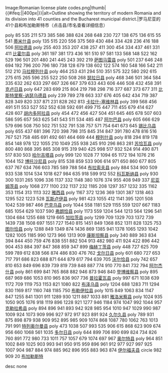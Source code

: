 <imagemap>
Image:Romanian license plate codes.png|thumb|{{#ifeq:{{{width|}}}||400px|{{{width}}}}}|alt=Outline showing the territory of modern Romania and its division into 41 counties and the Bucharest municipal district.|罗马尼亚的41个县和布加勒斯特市（点击县/市名查看详细信息）

poly 85 535 211 573 385 586 388 624 268 648 230 727 138 675 136 615 55 541 [[蒂米什县]]
poly 135 515 220 556 375 569 430 484 334 428 236 416 188 506 [[阿拉德县]]
poly 255 403 353 207 438 257 411 300 454 334 437 461 331 411 [[比霍尔县]]
poly 361 197 381 173 436 161 510 97 581 133 568 148 522 162 529 196 501 201 480 241 445 243 392 219 [[萨图马雷县]]
poly 501 237 646 248 694 192 796 200 796 180 738 128 679 138 602 122 574 160 548 166 542 211 512 210 [[马拉穆列什县]]
poly 464 253 431 294 510 351 575 322 580 292 615 275 615 265 596 255 522 250 508 268 [[瑟拉日县]]
poly 468 346 501 364 584 335 632 262 633 297 667 326 667 379 633 443 606 446 508 432 458 391 [[克卢日县]]
poly 647 283 699 215 804 219 798 298 716 377 687 373 677 311 [[比斯特里察-讷瑟乌德县]]
poly 239 789 278 663 337 676 405 642 434 719 387 828 349 820 337 871 231 828 262 813 [[卡拉什-塞维林县]]
poly 399 568 456 491 511 553 527 552 552 638 592 691 499 715 447 711 455 679 414 627 428 607 [[胡内多阿拉县]]
poly 454 472 456 427 504 451 645 465 678 507 603 586 595 657 563 625 541 543 511 534 485 487 [[阿尔巴县]]
poly 605 666 629 579 696 508 750 502 751 532 791 538 757 571 754 641 673 645 [[锡比乌县]]
poly 655 437 681 396 720 398 798 315 845 314 847 391 780 478 816 516 767 521 758 485 691 492 661 464 669 444 [[穆列什县]]
poly 818 294 819 178 854 148 978 122 1055 210 1049 255 938 245 910 296 863 281 [[苏恰瓦县]]
poly 800 480 868 395 865 308 915 319 940 425 998 517 932 524 914 490 871 517 830 503 [[哈尔吉塔县]]
poly 999 120 1028 77 1094 65 1172 194 1076 216 1044 152 [[博托沙尼县]]
poly 815 538 859 533 906 614 971 650 860 677 805 637 767 634 766 603 785 589 788 564 [[布拉索夫县]]
poly 884 534 900 509 933 538 1014 534 1018 627 984 635 918 599 912 552 [[科瓦斯纳县]]
poly 930 300 1031 265 1096 336 1137 332 1148 380 1076 374 955 408 949 337 [[尼亚姆茨县]]
poly 1068 277 1100 232 1137 232 1185 208 1297 357 1232 335 1162 353 1154 313 1113 322 [[雅西县]]
poly 1167 372 1236 369 1301 387 1318 463 1295 522 1223 528 [[瓦斯卢伊县]]
poly 981 423 1055 412 1141 395 1201 508 1042 539 987 466 [[巴克乌县]]
poly 1044 558 1181 529 1155 559 1207 667 1183 685 1054 629 1037 590 [[弗朗恰县]]
poly 1173 559 1204 544 1213 564 1296 541 1304 684 1255 688 1219 665 [[加拉茨县]]
poly 1299 709 1329 703 1372 739 1439 738 1508 697 1551 727 1540 815 1451 849 1368 852 1311 828 1325 753 [[图尔恰县]]
poly 1288 849 1349 874 1436 869 1385 941 1378 1065 1293 1042 1282 1005 1185 990 1273 966 1313 909 [[康斯坦察县]]
poly 340 889 363 834 394 844 450 759 476 838 551 882 504 913 482 980 411 924 422 896 442 904 453 884 397 847 368 859 347 899 [[梅赫丁茨县]]
poly 448 727 625 709 599 789 612 838 566 874 486 830 476 762 [[戈尔日县]]
poly 601 680 727 653 717 791 686 823 688 871 644 879 617 794 639 705 [[沃尔恰县]]
poly 742 657 810 653 849 696 839 739 819 739 848 887 774 910 770 841 732 794 [[阿尔杰什县]]
poly 861 699 841 765 868 882 946 873 946 840 [[登博维察县]]
poly 895 687 969 686 1053 810 965 836 907 736 [[普拉霍瓦县]]
poly 997 671 1038 639 1172 709 1119 753 1153 821 1080 822 [[布泽乌县]]
poly 1204 688 1283 711 1294 830 1169 817 1160 748 1185 750 [[布勒伊拉县]]
poly 1015 849 1063 834 1147 847 1255 841 1301 911 1289 930 1211 887 1033 881 [[雅洛米察县]]
poly 1024 935 1050 905 1076 918 1119 896 1228 921 1277 946 1184 974 1047 992 1044 957 [[克勒拉希县]]
poly 894 896 941 893 942 928 985 954 1010 947 1029 990 987 1009 924 1073 909 996 927 972 917 923 891 924 [[久尔久县]]
poly 789 931 875 898 879 938 909 952 895 985 909 1074 868 1087 780 1062 763 1013 791 991 [[特列奥尔曼县]]
poly 473 1038 507 993 535 906 615 868 623 909 674 956 660 1068 561 1035 [[多尔日县]]
poly 644 899 706 890 699 824 734 826 760 891 772 980 733 1011 757 1057 679 1074 697 967 [[奥尔特县]]
poly 964 851 1002 849 1025 903 993 941 950 915 959 896 961 912 977 927 997 925 1007 904 987 884 974 885 962 896 955 883 963 874 [[伊尔福夫县]]
circle 982 909 20 [[布加勒斯特]]

desc none
</imagemap>